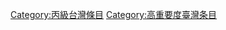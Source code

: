 {{Articles by Quality and Importance|project=臺灣}}
[[Category:丙級台灣條目|Category:丙級台灣條目]]
[[Category:高重要度臺灣条目|Category:高重要度臺灣条目]]